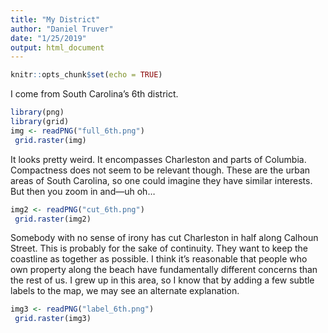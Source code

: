 ```yaml
---
title: "My District"
author: "Daniel Truver"
date: "1/25/2019"
output: html_document
---
```


```r
knitr::opts_chunk$set(echo = TRUE)
```

I come from South Carolina's 6th district.

```r
library(png)
library(grid)
img <- readPNG("full_6th.png")
 grid.raster(img)
```


It looks pretty weird. It encompasses Charleston and parts of Columbia.  Compactness does not seem to be relevant though. These are the urban areas of South Carolina, so one could imagine they have similar interests. But then you zoom in and—uh oh...

```r
img2 <- readPNG("cut_6th.png")
 grid.raster(img2)
```

Somebody with no sense of irony has cut Charleston in half along Calhoun Street. This is probably for the sake of continuity. They want to keep the coastline as together as possible. I think it's reasonable that people who own property along the beach have fundamentally different concerns than the rest of us. I grew up in this area, so I know that by adding a few subtle labels to the map, we may see an alternate explanation. 

```r
img3 <- readPNG("label_6th.png")
 grid.raster(img3)
```